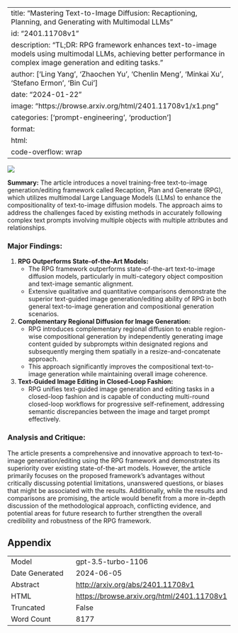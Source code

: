 
---
title: "Mastering Text-to-Image Diffusion: Recaptioning, Planning, and Generating with Multimodal LLMs"
id: "2401.11708v1"
description: "TL;DR: RPG framework enhances text-to-image models using multimodal LLMs, achieving better performance in complex image generation and editing tasks."
author: ['Ling Yang', 'Zhaochen Yu', 'Chenlin Meng', 'Minkai Xu', 'Stefano Ermon', 'Bin Cui']
date: "2024-01-22"
image: "https://browse.arxiv.org/html/2401.11708v1/x1.png"
categories: ['prompt-engineering', 'production']
format:
  html:
    code-overflow: wrap
---

![](https://browse.arxiv.org/html/2401.11708v1/x1.png)

**Summary:**
The article introduces a novel training-free text-to-image generation/editing framework called Recaption, Plan and Generate (RPG), which utilizes multimodal Large Language Models (LLMs) to enhance the compositionality of text-to-image diffusion models. The approach aims to address the challenges faced by existing methods in accurately following complex text prompts involving multiple objects with multiple attributes and relationships.

### Major Findings:
1. **RPG Outperforms State-of-the-Art Models:**
    - The RPG framework outperforms state-of-the-art text-to-image diffusion models, particularly in multi-category object composition and text-image semantic alignment.
    - Extensive qualitative and quantitative comparisons demonstrate the superior text-guided image generation/editing ability of RPG in both general text-to-image generation and compositional generation scenarios.

2. **Complementary Regional Diffusion for Image Generation:**
    - RPG introduces complementary regional diffusion to enable region-wise compositional generation by independently generating image content guided by subprompts within designated regions and subsequently merging them spatially in a resize-and-concatenate approach.
    - This approach significantly improves the compositional text-to-image generation while maintaining overall image coherence.

3. **Text-Guided Image Editing in Closed-Loop Fashion:**
    - RPG unifies text-guided image generation and editing tasks in a closed-loop fashion and is capable of conducting multi-round closed-loop workflows for progressive self-refinement, addressing semantic discrepancies between the image and target prompt effectively.

### Analysis and Critique:
The article presents a comprehensive and innovative approach to text-to-image generation/editing using the RPG framework and demonstrates its superiority over existing state-of-the-art models. However, the article primarily focuses on the proposed framework's advantages without critically discussing potential limitations, unanswered questions, or biases that might be associated with the results. Additionally, while the results and comparisons are promising, the article would benefit from a more in-depth discussion of the methodological approach, conflicting evidence, and potential areas for future research to further strengthen the overall credibility and robustness of the RPG framework.

## Appendix

|          |          |
|----------|----------|
| Model     | gpt-3.5-turbo-1106       |
| Date Generated     | 2024-06-05       |
| Abstract | [http://arxiv.org/abs/2401.11708v1](http://arxiv.org/abs/2401.11708v1)        |
| HTML     | [https://browse.arxiv.org/html/2401.11708v1](https://browse.arxiv.org/html/2401.11708v1)       |
| Truncated       | False       |
| Word Count       | 8177       |